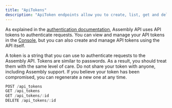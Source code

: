 ```yaml
---
title: "ApiTokens"
description: "ApiToken endpoints allow you to create, list, get and delete ApiTokens."
---
```


As explained in the [authentication documentation](./api-reference/authentication), Assembly API uses API tokens to 
authenticate requests. You can view and manage your API tokens in the [Console](https://app.assembly.sh/settings/api-tokens), 
but you can also create and manage API tokens using the API itself.

A token is a string that you can use to authenticate requests to the Assembly API. Tokens are similar to passwords. 
As a result, you should treat them with the same level of care. Do not share your token with anyone, including
Assembly support. If you believe your token has been compromised, you can regenerate a new one at any time.

<RequestExample>

```js ENDPOINTS
POST /api_tokens
GET /api_tokens 
GET /api_tokens/:id
DELETE /api_tokens/:id
```

</RequestExample>


<Snippet file="snippet-assembly-sdk.mdx" />
